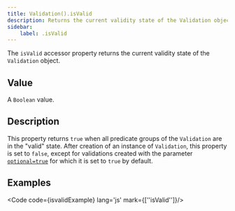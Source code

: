 ```yaml
---
title: Validation().isValid
description: Returns the current validity state of the Validation object.
sidebar: 
    label: .isValid
---
```



The `isValid` accessor property returns the current validity state of the `Validation` object.

## Value

A `Boolean` value.

## Description

This property returns `true` when all predicate groups of the `Validation` are in the "valid" state. After creation of an instance of `Validation`, this property is set to `false`, except for validations created with the parameter [`optional=true`](/api/validation/constructor#parameters) for which it is set to `true` by default.

## Examples

<Code code={isvalidExample} lang='js' mark={['\'isValid\'']}/>